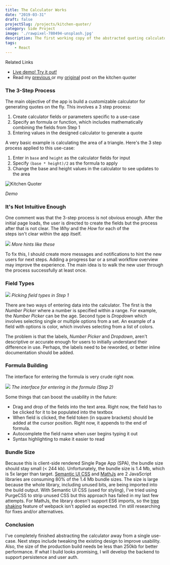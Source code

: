 ```yaml
---
title: The Calculator Works
date: "2019-03-31"
draft: false
projectSlug: /projects/kitchen-quoter/
category: Side Project
image: './rawpixel-780494-unsplash.jpg'
description: The first working copy of the abstracted quoting calculator is done, but there are multiple issues that need fixing. In this post I talk about the areas for improvement.    
tags:      
    - React
---
```


<div class="ui icon message">
    <i class="linkify icon"></i>
    <div class="content">
        <div class="header">Related Links</div>
        <ul class="list">
            <li><a target="_blank" href="https://d3c237k00uyj5k.cloudfront.net/">Live demo! Try it out!</a></li>
            <li>Read my <a target="_blank" href="//ortmesh.com/abstracting-kitchen-quoter">previous </a>or my 
            <a target="_blank" href="//ortmesh.com/kitchen-quoter">original</a> post on the kitchen quoter</li>
        </ul>
    </div>
</div>

### The 3-Step Process
The main objective of the app is build a customizable calculator for generating quotes on the fly.
This involves a 3 step process: 
1. Create calculator fields or parameters specific to a use-case 
2. Specify an formula or function, which includes mathematically combining the fields from Step 1
3. Entering values in the designed calculator to generate a quote

A very basic example is calculating the area of a triangle. Here's the 3 step process applied to this use-case:
1. Enter in `base` and `height` as the calculator fields for input
2. Specify `(base * height)/2` as the formula to apply
3. Change the base and height values in the calculator to see updates to the area
  
<div class="ui container">
    <img class="ui image" src="/gifs/kitchen-quoter-4.gif" alt="Kitchen Quoter" />    
</div>

_Demo_

  
### It's Not Intuitive Enough
One comment was that the 3-step process is not obvious enough. After the initial page loads, the 
user is directed to create the fields but the process after that is not clear. The _Why_ and the _How_ for each of the  
steps isn't clear within the app itself.

![](initial-byoc-page.png)
_More hints like these_

To fix this, I should create more messages and notifications to hint the new users for next steps.
Adding a progress bar or a small workflow overview may improve the experience. The main idea is to walk the 
new user through the process successfully at least once.

### Field Types

![](field-types.png)
_Picking field types in Step 1_

There are two ways of entering data into the calculator. The first is the _Number Picker_ where a number is specified within a range. 
For example, the _Number Picker_ can be the age. Second type is _Dropdown_ which involves selecting single or multiple options from a set.
An example of a field with options is color, which involves selecting from a list of colors. 

The problem is that
the labels, _Number Picker_ and _Dropdown_, aren't descriptive or accurate enough for users to initially understand 
their difference in use.
Perhaps, the labels need to be reworded, or better inline documentation should be added.

### Formula Building
The interface for entering the formula is very crude right now.
  
![](formula-builder.png)
_The interface for entering in the formula (Step 2)_

Some things that can boost the usability in the future:
* Drag and drop of the fields into the text area. Right now, the field has to be clicked for it to be populated into the textbox
* When field is clicked, the field token (in square brackets) should be added at the cursor position. Right now, it appends to the end of formula.
* Autocomplete the field name when user begins typing it out
* Syntax highlighting to make it easier to read

### Bundle Size
Because this is client-side rendered Single Page App (SPA), the bundle size should stay small (< 244 kb). 
Unfortunately, the bundle size is 1.4 Mb, which is 5x larger than target. 
<a href="https://react.semantic-ui.com/" target="_blank">Semantic UI CSS</a> and 
<a href="https://mathjs.org/" target="_blank">MathJs</a> are 2 JavaScript libraries are consuming 80% of the 1.4 Mb
bundle sizes. The size is large because the whole library, including unused bits, are being imported into the build
output. With Semantic UI CSS (used for styling), I've tried using PurgeCSS to strip unused CSS but this approach
has failed in my last few attempts. For MathJs, the library doesn't support ES6 imports, so the 
<a href="https://webpack.js.org/guides/tree-shaking/" target="_blank">tree shaking</a>
feature of webpack isn't applied as expected. I'm still researching for fixes and/or alternatives.

 ### Conclusion
I've completely finished abstracting the calculator away from a single use-case. Next steps 
include tweaking the existing design to improve usability. Also, the size of the production build needs be less than 250kb for 
better performance. If what I build looks promising, I will develop the backend to support persistence and user auth.      


